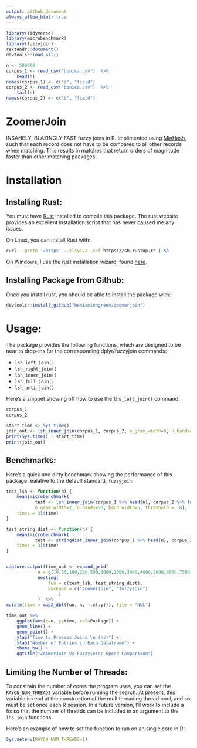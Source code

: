 ```yaml
---
output: github_document
always_allow_html: true
---
```


```r
library(tidyverse)
library(microbenchmark)
library(fuzzyjoin)
rextendr::document()
devtools::load_all()

n <- 500000
corpus_1 <- read_csv("bonica.csv")  %>%
    head(n)
names(corpus_1) <- c("a", "field")
corpus_2 <- read_csv("bonica.csv")  %>%
    tail(n)
names(corpus_2) <- c("b", "field")
```


# ZoomerJoin

INSANELY, BLAZINGLY FAST fuzzy joins in R. Implimented using
[MinHash](https://en.wikipedia.org/wiki/MinHash), such that each record does
not have to be compared to all other records when matching. This results in
matches that return orders of magnitude faster than other matching packages.

# Installation

## Installing Rust:

You must have [Rust](https://www.rust-lang.org/tools/install) installed
to compile this package. The rust website provides an excellent
installation script that has never caused me any issues.

On Linux, you can install Rust with:

``` sh
curl --proto '=https' --tlsv1.2 -sSf https://sh.rustup.rs | sh
```

On Windows, I use the rust installation wizard, found
[here](https://forge.rust-lang.org/infra/other-installation-methods.html).

## Installing Package from Github:

Once you install rust, you should be able to install the package with:

``` r
devtools::install_github("beniaminogreen/zoomerjoin")
```

# Usage:

The package provides the following functions, which are designed to be near to
drop-ins for the corresponding dplyr/fuzzyjoin commands:

* `lsh_left_join()`
* `lsh_right_join()`
* `lsh_inner_join()`
* `lsh_full_join()`
* `lsh_anti_join()`

Here's a snippet showing off how to use the `lhs_left_join()` command:

```r
corpus_1
corpus_2

start_time <- Sys.time()
join_out <- lsh_inner_join(corpus_1, corpus_2, n_gram_width=6, n_bands=20, band_width=5)
print(Sys.time() - start_time)
print(join_out)
```

## Benchmarks:

Here's a quick and dirty benchmark showing the performance of this package realative to the default standard, `fuzzyjoin`:

```r
test_lsh <- function(n) {
    mean(microbenchmark(
           test <- lsh_inner_join(corpus_1 %>% head(n), corpus_2 %>% tail(n),
           n_gram_width=2, n_bands=50, band_width=5, threshold = .8),
    times = 3)$time)
}

test_string_dist <- function(n) {
    mean(microbenchmark(
           test <- stringdist_inner_join(corpus_1 %>% head(n), corpus_2 %>% tail(n)),
    times = 3)$time)
}


capture.output(time_out <- expand_grid(
            n = c(10,50,100,250,500,1000,2000,3000,4000,5000,6000,7500),
            nesting(
                fun = c(test_lsh, test_string_dist),
                Package = c("zoomerjoin", "fuzzyjoin")
                    )
            )  %>%
mutate(time = map2_dbl(fun, n, ~.x(.y))), file = "NUL")

time_out %>%
    ggplot(aes(x=n, y=time, col=Package)) +
    geom_line() +
    geom_point() +
    ylab("Time to Process Joins \n (ns)") +
    xlab("Number of Entries in Each Dataframe") +
    theme_bw() +
    ggtitle("ZoomerJoin Vs Fuzzyjoin: Speed Comparison")


```




## Limiting the Number of Threads:

To constrain the number of cores the program uses, you can set the
`RAYON_NUM_THREADS` variable before running the search. At present, this
variable is read at the construction of the multithreading thread pool,
and so must be set once each R session. In a future version, I’ll work
to include a fix so that the number of threads can be included in an
argument to the `lhs_join` functions.

Here’s an example of how to set the function to run on an single core in
R:

``` r
Sys.setenv(RAYON_NUM_THREADS=1)
```

